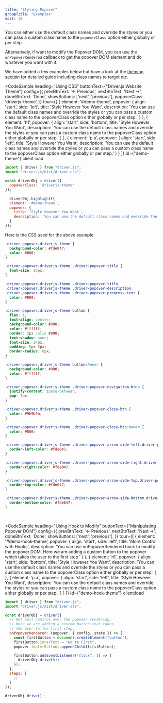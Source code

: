 ```yaml
---
title: "Styling Popover"
groupTitle: "Examples"
sort: 10
---
```



You can either use the default class names and override the styles or you can pass a custom class name to the `popoverClass` option either globally or per step.

Alternatively, if want to modify the Popover DOM, you can use the `onPopoverRendered` callback to get the popover DOM element and do whatever you want with it.

We have added a few examples below but have a look at the [theming section](/docs/theming#styling-popover) for detailed guide including class names to target etc.

<CodeSample
  heading="Using CSS"
  buttonText={"Driver.js Website Theme"}
  config={{
    prevBtnText: '&larr; Previous',
    nextBtnText: 'Next &rarr;',
    doneBtnText: 'Done',
    showButtons: ['next', 'previous'],
    popoverClass: 'driverjs-theme'
  }}
  tour={[
    {
      element: '#demo-theme',
      popover: {
        align: 'start',
        side: 'left',
        title: 'Style However You Want',
        description: 'You can use the default class names and override the styles or you can pass a custom class name to the popoverClass option either globally or per step.'
      }
    },
    {
      element: 'h1',
      popover: {
        align: 'start',
        side: 'bottom',
        title: 'Style However You Want',
        description: 'You can use the default class names and override the styles or you can pass a custom class name to the popoverClass option either globally or per step.'
      }
    },
    {
      element: 'p a',
      popover: {
        align: 'start',
        side: 'left',
        title: 'Style However You Want',
        description: 'You can use the default class names and override the styles or you can pass a custom class name to the popoverClass option either globally or per step.'
      }
    }
  ]}
  id={"demo-theme"}
  client:load
>
  ```js
  import { driver } from "driver.js";
  import "driver.js/dist/driver.css";

  const driverObj = driver({
    popoverClass: 'driverjs-theme'
  });

    driverObj.highlight({
    element: '#demo-theme',
    popover: {
      title: 'Style However You Want',
      description: 'You can use the default class names and override the styles or you can pass a custom class name to the popoverClass option either globally or per step.'
    }
  });
  ```
</CodeSample>

Here is the CSS used for the above example:

```css
.driver-popover.driverjs-theme {
  background-color: #fde047;
  color: #000;
}

.driver-popover.driverjs-theme .driver-popover-title {
  font-size: 20px;
}

.driver-popover.driverjs-theme .driver-popover-title,
.driver-popover.driverjs-theme .driver-popover-description,
.driver-popover.driverjs-theme .driver-popover-progress-text {
  color: #000;
}

.driver-popover.driverjs-theme button {
  flex: 1;
  text-align: center;
  background-color: #000;
  color: #ffffff;
  border: 2px solid #000;
  text-shadow: none;
  font-size: 14px;
  padding: 5px 8px;
  border-radius: 6px;
}

.driver-popover.driverjs-theme button:hover {
  background-color: #000;
  color: #ffffff;
}

.driver-popover.driverjs-theme .driver-popover-navigation-btns {
  justify-content: space-between;
  gap: 3px;
}

.driver-popover.driverjs-theme .driver-popover-close-btn {
  color: #9b9b9b;
}

.driver-popover.driverjs-theme .driver-popover-close-btn:hover {
  color: #000;
}

.driver-popover.driverjs-theme .driver-popover-arrow-side-left.driver-popover-arrow {
  border-left-color: #fde047;
}

.driver-popover.driverjs-theme .driver-popover-arrow-side-right.driver-popover-arrow {
  border-right-color: #fde047;
}

.driver-popover.driverjs-theme .driver-popover-arrow-side-top.driver-popover-arrow {
  border-top-color: #fde047;
}

.driver-popover.driverjs-theme .driver-popover-arrow-side-bottom.driver-popover-arrow {
  border-bottom-color: #fde047;
}
```

<br/>

<CodeSample
  heading="Using Hook to Modify"
  buttonText={"Manipulating Popover DOM"}
  config={{
    prevBtnText: '&larr; Previous',
    nextBtnText: 'Next &rarr;',
    doneBtnText: 'Done',
    showButtons: ['next', 'previous'],
  }}
  tour={[
    {
      element: '#demo-hook-theme',
      popover: {
        align: 'start',
        side: 'left',
        title: 'More Control with Hooks',
        description: 'You can use onPopoverRendered hook to modify the popover DOM. Here we are adding a custom button to the popover which takes the user to the first step.'
      }
    },
    {
      element: 'h1',
      popover: {
        align: 'start',
        side: 'bottom',
        title: 'Style However You Want',
        description: 'You can use the default class names and override the styles or you can pass a custom class name to the popoverClass option either globally or per step.'
      }
    },
    {
      element: 'p a',
      popover: {
        align: 'start',
        side: 'left',
        title: 'Style However You Want',
        description: 'You can use the default class names and override the styles or you can pass a custom class name to the popoverClass option either globally or per step.'
      }
    }
  ]}
  id={"demo-hook-theme"}
  client:load
>
  ```js
  import { driver } from "driver.js";
  import "driver.js/dist/driver.css";

  const driverObj = driver({
    // Get full control over the popover rendering.
    // Here we are adding a custom button that takes
    // the user to the first step.
    onPopoverRendered: (popover, { config, state }) => {
      const firstButton = document.createElement("button");
      firstButton.innerText = "Go to First";
      popover.footerButtons.appendChild(firstButton);

      firstButton.addEventListener("click", () => {
        driverObj.drive(0);
      });
    },
    steps: [
      // ..
    ]
  });

  driverObj.drive();
  ```
</CodeSample>
